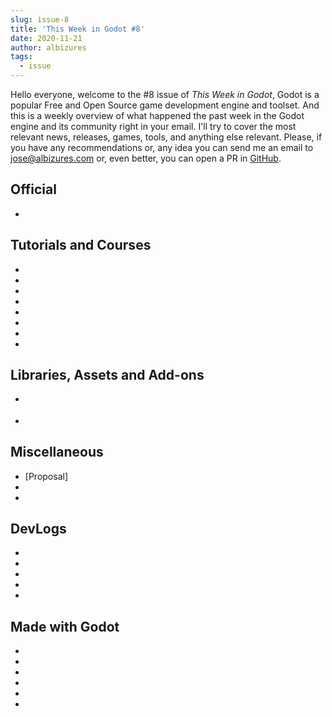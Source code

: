 ```yaml
---
slug: issue-8
title: 'This Week in Godot #8'
date: 2020-11-21
author: albizures
tags:
  - issue
---
```



Hello everyone, welcome to the #8 issue of _This Week in Godot_, Godot is a popular Free and Open Source game development engine and toolset. And this is a weekly overview of what happened the past week in the Godot engine and its community right in your email. I'll try to cover the most relevant news, releases, games, tools, and anything else relevant. Please, if you have any recommendations or, any idea you can send me an email to jose@albizures.com or, even better, you can open a PR in [GitHub](https://github.com/albizures/ThisWeekInGodot).

## Official

- <PostLink
  	type="article"
  	label="Dev snapshot: Godot 3.2.4 beta 2"
  	link="https://godotengine.org/article/dev-snapshot-godot-3-2-4-beta-2"
  />

## Tutorials and Courses

- <PostLink
  	type="youtube"
  	label="Godot - Tips And Tricks"
  	link="https://youtu.be/ElCg_P9DRB4"
  />
- <PostLink
  	type="youtube"
  	label="Animated Sprite & Sprite Frame in Godot GDScript"
  	link="https://youtu.be/yZufjzzKtTA"
  />
- <PostLink
  	type="article"
  	label="Creating an organic grid on a sphere"
  	link="https://captainproton42.github.io/SphereScaper/"
  />
- <PostLink
  	label="Godot 2D, VFX, Shaders, and PCG Secrets (bundle)"
  	link="https://gdquest.mavenseed.com/courses/godot-2d-vfx-shaders-and-pcg-secrets-bundle"
  />
- <PostLink
  	type="youtube"
  	label="Parallax Background to give an awesome effect of depth 4 min"
  	link="https://youtu.be/-UP3W1Z-Nrs"
  />
- <PostLink
  	type="youtube"
  	label="Health, Goals, and Particles - Godot Mobile Game Tutorial Part 2"
  	link="https://youtu.be/dTfD9o5kLHw"
  />
- <PostLink
  	type="youtube"
  	label="How to Use the Most Over Powered Feature in Godot | How to use signals in Godot"
  	link="https://youtu.be/5_BRberO69M"
  />
- <PostLink
  	type="youtube"
  	label="How to improve the quality of the Camera2D node's smoothing function"
  	link="https://youtu.be/AsrmXTUB6tI"
  />

## Libraries, Assets and Add-ons

- <PostLink
  	type="youtube"
  	source="https://github.com/Retystety/NeuralNetworks"
  	label="Neural networks plugin"
  	link="https://www.reddit.com/r/godot/comments/jus7w2/neural_networks_plugin_plus_sample_project"
  />

- <PostLink
  	type="youtube"
  	source="https://github.com/Arnklit/WaterGenGodot"
  	label="WaterGenGodot: A tool for generating rivers in Godot"
  	link="https://github.com/Arnklit/WaterGenGodot"
  />

## Miscellaneous

- [Proposal] <PostLink
  	label="Add a Script -> JavaScript interface"
  	link="https://github.com/godotengine/godot-proposals/issues/1852"
  />
- <PostLink
  	label="Game Dev Live Stream - Making GUI for Tower Defense Game"
  	link="https://youtu.be/cXdLn4euuLY"
  />
- <PostLink
  	label="Godot club: A monthly meeting around Godot Engine"
  	link="https://polymorph.cool/godot-club/"
  />

## DevLogs

- <PostLink
  	type="youtube"
  	label="Making Flood-like Enemies On The Moon - Game Off Game Jam Devlog 2"
  	link="https://youtu.be/BUcyRMoNhyY"
  />
- <PostLink
  	type="youtube"
  	label="Making My Biopunk Rpg Even More Disgusting - Thouest Thee Devlog 5"
  	link="https://youtu.be/_QbgQX-YqFs"
  />
- <PostLink
  	type="youtube"
  	label="Decal 3d Node and Light Projector - Godot Engine 4 Dev"
  	link="https://youtu.be/qS3pMa8D7PM"
  />
- <PostLink
  	type="youtube"
  	label="Making a 3D Speedrunning Game Boy Game in Godot"
  	link="https://youtu.be/8O27TPZd5LA"
  />
- <PostLink
  	type="youtube"
  	label="Godot River Add-on WIP 2 - Getting closer. Flowmaps and Foam"
  	link="https://youtu.be/beIyQwsnslo"
  />

## Made with Godot

- <PostLink
  	label="A pixel planet generator shader"
  	source="https://github.com/Deep-Fold/PixelPlanets"
  	link="https://deep-fold.itch.io/pixel-planet-generator"
  />
- <PostLink
  	label="The Zone: Stalker Stories - Deckbuilder & Apocalyptic RPG"
  	link="https://www.kickstarter.com/projects/realilluminatedgames/the-zone-stalker-stories"
  />
- <PostLink
  	label="Saturday of Piercing Screams"
  	link="https://store.steampowered.com/app/1128160/Saturday_of_Piercing_Screams/"
  />
- <PostLink
  	label="PREPPER: An atmospheric horror experience"
  	link="https://iwilliams.itch.io/prepper"
  />
- <PostLink
  	label="Hebi Hebi: A downloadable puzzle game"
  	link="https://taylorritenour.itch.io/hebi-hebi"
  />
- <PostLink
  	label="Matière Noire: A maze game"
  	link="https://ggbot.itch.io/matiere-noire"
  />
